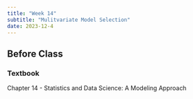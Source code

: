 ```yaml
---
title: "Week 14"
subtitle: "Mulitvariate Model Selection"
date: 2023-12-4
---
```

## Before Class

### Textbook

Chapter 14 - Statistics and Data Science: A Modeling Approach
